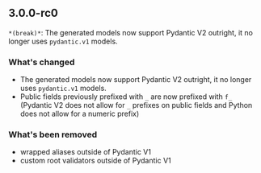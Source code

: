 ## 3.0.0-rc0
`*(break)*`: The generated models now support Pydantic V2 outright, it no longer uses `pydantic.v1` models.

### What's changed
- The generated models now support Pydantic V2 outright, it no longer uses `pydantic.v1` models.
- Public fields previously prefixed with `_` are now prefixed with `f_` (Pydantic V2 does not allow for `_` prefixes on public fields and Python does not allow for a numeric prefix)

### What's been removed
- wrapped aliases outside of Pydantic V1
- custom root validators outside of Pydantic V1

